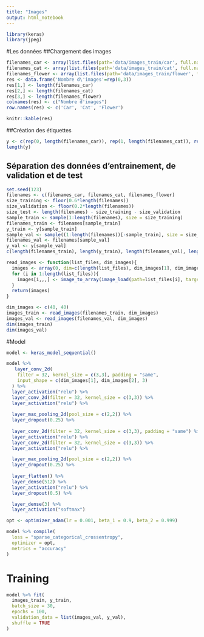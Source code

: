 ```yaml
---
title: "Images"
output: html_notebook
---
```


```r
library(keras)
library(jpeg)
```

#Les données
##Chargement des images
```r
filenames_car <- array(list.files(path='data/images_train/car', full.names = TRUE, pattern='*.jpg'))
filenames_cat <- array(list.files(path='data/images_train/cat', full.names = TRUE, pattern='*.jpg'))
filenames_flower <- array(list.files(path='data/images_train/flower', full.names = TRUE, pattern='*.jpg'))
res <- data.frame('Nombre d\'images'=rep(0,3))
res[1,] <- length(filenames_car)
res[2,] <- length(filenames_cat)
res[3,] <- length(filenames_flower)
colnames(res) <- c("Nombre d'images")
row.names(res) <- c('Car', 'Cat', 'Flower')
```
```r
knitr::kable(res)
```
##Création des étiquettes
```r
y <- c(rep(0, length(filenames_car)), rep(1, length(filenames_cat)), rep(2, length(filenames_flower)))
length(y)
```

## Séparation des données d'entrainement, de validation et de test

```r
set.seed(123)
filenames <- c(filenames_car, filenames_cat, filenames_flower)
size_training <- floor(0.6*length(filenames))
size_validation <- floor(0.2*length(filenames))
size_test <- length(filenames) - size_training - size_validation
sample_train <- sample(1:length(filenames), size = size_training)
filenames_train <- filenames[sample_train]
y_train <- y[sample_train]
sample_val <- sample((1:length(filenames))[-sample_train], size = size_validation)
filenames_val <- filenames[sample_val]
y_val <- y[sample_val]
c(length(filenames_train), length(y_train), length(filenames_val), length(y_val))
```

```r
read_images <- function(list_files, dim_images){
  images <- array(0, dim=c(length(list_files), dim_images[1], dim_images[2], 3))
  for (i in 1:length(list_files)){
    images[i,,,] <- image_to_array(image_load(path=list_files[i], target_size=dim_images))
  }
  return(images)
}
```

```r
dim_images <- c(40, 40)
images_train <- read_images(filenames_train, dim_images)
images_val <- read_images(filenames_val, dim_images)
dim(images_train)
dim(images_val)
```

#Model

```r
model <- keras_model_sequential()

model %>%
   layer_conv_2d(
    filter = 32, kernel_size = c(3,3), padding = "same", 
    input_shape = c(dim_images[1], dim_images[2], 3)
  ) %>%
  layer_activation("relu") %>%
  layer_conv_2d(filter = 32, kernel_size = c(3,3)) %>%
  layer_activation("relu") %>%
  
  layer_max_pooling_2d(pool_size = c(2,2)) %>%
  layer_dropout(0.25) %>%
  
  layer_conv_2d(filter = 32, kernel_size = c(3,3), padding = "same") %>%
  layer_activation("relu") %>%
  layer_conv_2d(filter = 32, kernel_size = c(3,3)) %>%
  layer_activation("relu") %>%

  layer_max_pooling_2d(pool_size = c(2,2)) %>%
  layer_dropout(0.25) %>%
  
  layer_flatten() %>%
  layer_dense(512) %>%
  layer_activation("relu") %>%
  layer_dropout(0.5) %>%

  layer_dense(3) %>%
  layer_activation("softmax")

opt <- optimizer_adam(lr = 0.001, beta_1 = 0.9, beta_2 = 0.999)

model %>% compile(
  loss = "sparse_categorical_crossentropy",
  optimizer = opt,
  metrics = "accuracy"
)
```

# Training
```r
model %>% fit(
  images_train, y_train,
  batch_size = 30,
  epochs = 100,
  validation_data = list(images_val, y_val),
  shuffle = TRUE
)
```
